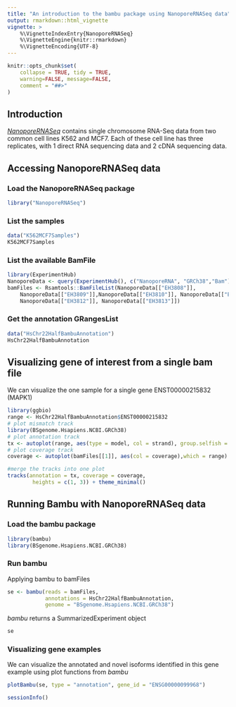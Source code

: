 ```yaml
---
title: "An introduction to the bambu package using NanoporeRNASeq data"
output: rmarkdown::html_vignette
vignette: >
    %\VignetteIndexEntry{NanoporeRNASeq}
    %\VignetteEngine{knitr::rmarkdown}
    %\VignetteEncoding{UTF-8}
---
```




```r
knitr::opts_chunk$set(
    collapse = TRUE, tidy = TRUE,
    warning=FALSE, message=FALSE,
    comment = "##>"
)
```

## Introduction
*[NanoporeRNASeq](https://github.com/GoekeLab/NanoporeRNASeq)* contains single
chromosome RNA-Seq data from two common cell lines K562 and MCF7. Each of these
cell line has three replicates, with 1 direct RNA sequencing data and 2 cDNA
sequencing data. 

## Accessing NanoporeRNASeq data
### Load the NanoporeRNASeq package
```r
library("NanoporeRNASeq")
```

### List the samples
```r
data("K562MCF7Samples")
K562MCF7Samples
```


### List the available BamFile
```r
library(ExperimentHub)
NanoporeData <- query(ExperimentHub(), c("NanoporeRNA", "GRCh38","Bam"))
bamFiles <- Rsamtools::BamFileList(NanoporeData[["EH3808"]],
    NanoporeData[["EH3809"]],NanoporeData[["EH3810"]], NanoporeData[["EH3811"]],
    NanoporeData[["EH3812"]], NanoporeData[["EH3813"]])
```

### Get the annotation GRangesList
```r
data("HsChr22HalfBambuAnnotation")
HsChr22HalfBambuAnnotation
```

## Visualizing gene of interest from a single bam file
We can visualize the one sample for a single gene ENST00000215832 (MAPK1)
```r
library(ggbio)
range <- HsChr22HalfBambuAnnotation$ENST00000215832
# plot mismatch track
library(BSgenome.Hsapiens.NCBI.GRCh38)
# plot annotation track
tx <- autoplot(range, aes(type = model, col = strand), group.selfish = TRUE)
# plot coverage track
coverage <- autoplot(bamFiles[[1]], aes(col = coverage),which = range)

#merge the tracks into one plot
tracks(annotation = tx, coverage = coverage,
        heights = c(1, 3)) + theme_minimal()
```

## Running Bambu with NanoporeRNASeq data
### Load the bambu package
```r
library(bambu)
library(BSgenome.Hsapiens.NCBI.GRCh38)
```

### Run bambu
Applying bambu to bamFiles 
```r
se <- bambu(reads = bamFiles,
            annotations = HsChr22HalfBambuAnnotation,
            genome = "BSgenome.Hsapiens.NCBI.GRCh38")
```

*bambu* returns a SummarizedExperiment object 
```r
se
```


### Visualizing gene examples
We can visualize the annotated and novel isoforms identified in this gene
example using plot functions from *bambu*
```r
plotBambu(se, type = "annotation", gene_id = "ENSG00000099968")
```
```r
sessionInfo()
```

